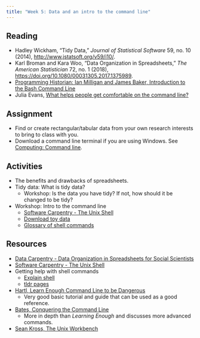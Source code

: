 ```yaml
---
title: "Week 5: Data and an intro to the command line"
---
```



## Reading
- Hadley Wickham, "Tidy Data," *Journal of Statistical Software* 59, no. 10 (2014), <http://www.jstatsoft.org/v59/i10/>.
- Karl Broman and Kara Woo, "Data Organization in Spreadsheets," *The American Statistician* 72, no. 1 (2018), <https://doi.org/10.1080/00031305.2017.1375989>.
- [Programming Historian: Ian Milligan and James Baker, Introduction to the Bash Command Line](https://programminghistorian.org/en/lessons/intro-to-bash)
- Julia Evans, [What helps people get comfortable on the command line?](https://jvns.ca/blog/2023/08/08/what-helps-people-get-comfortable-on-the-command-line-/)

## Assignment
- Find or create rectangular/tabular data from your own research interests to bring to class with you.
- Download a command line terminal if you are using Windows. See [Computing: Command line](/computing.qmd#sec-cl).

## Activities
- The benefits and drawbacks of spreadsheets.
- Tidy data: What is tidy data?
  - Workshop: Is the data you have tidy? If not, how should it be changed to be tidy?
- Workshop: Intro to the command line
  - [Software Carpentry - The Unix Shell](https://swcarpentry.github.io/shell-novice/)
  - [Download toy data](https://swcarpentry.github.io/shell-novice/data/shell-lesson-data.zip)
  - [Glossary of shell commands](https://swcarpentry.github.io/shell-novice/instructor/reference.html)

## Resources
- [Data Carpentry - Data Organization in Spreadsheets for Social Scientists](https://datacarpentry.org/spreadsheets-socialsci/)
- [Software Carpentry - The Unix Shell](https://swcarpentry.github.io/shell-novice/)
- Getting help with shell commands
  - [Explain shell](https://explainshell.com)
  - [tldr pages](https://tldr.sh)
- [Hartl, Learn Enough Command Line to be Dangerous](https://www.learnenough.com/command-line-tutorial)
	- Very good basic tutorial and guide that can be used as a good reference.
- [Bates, Conquering the Command Line](http://conqueringthecommandline.com/book)
	- More in depth than *Learning Enough* and discusses more advanced commands.
- [Sean Kross, The Unix Workbench](https://seankross.com/the-unix-workbench/)
